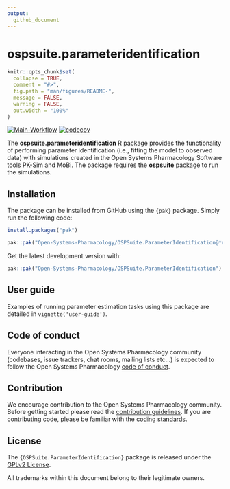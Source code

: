 ```yaml
---
output: 
  github_document
---
```


# ospsuite.parameteridentification


```r
knitr::opts_chunk$set(
  collapse = TRUE,
  comment = "#>",
  fig.path = "man/figures/README-",
  message = FALSE,
  warning = FALSE,
  out.width = "100%"
)
```


  <!-- badges: start -->

[![Main-Workflow](https://img.shields.io/github/actions/workflow/status/Open-Systems-Pharmacology/OSPSuite.ParameterIdentification/Main-Workflow.yaml?branch=main&label=Build)](https://github.com/Open-Systems-Pharmacology/OSPSuite.ParameterIdentification/actions/workflows/Main-Workflow.yaml)
[![codecov](https://codecov.io/gh/Open-Systems-Pharmacology/OSPSuite.ParameterIdentification/graph/badge.svg?token=FL1AEQ7316)](https://codecov.io/gh/Open-Systems-Pharmacology/OSPSuite.ParameterIdentification)

  <!-- badges: end -->
  
<!-- README.md is generated from README.Rmd. Please edit that file -->


The **ospsuite.parameteridentification** R package provides the functionality of performing parameter identification (i.e., fitting the model to observed data) with simulations created in the Open Systems Pharmacology Software tools PK-Sim and MoBi. The package requires the [**ospsuite**](https://github.com/Open-Systems-Pharmacology/OSPSuite-R) package to run the simulations.

## Installation

The package can be installed from GitHub using the `{pak}` package. Simply run the following code:

```r
install.packages("pak")

pak::pak("Open-Systems-Pharmacology/OSPSuite.ParameterIdentification@*release")
```

Get the latest development version with:

```r
pak::pak("Open-Systems-Pharmacology/OSPSuite.ParameterIdentification")
```


## User guide

Examples of running parameter estimation tasks using this package are detailed in `vignette('user-guide')`.


## Code of conduct

Everyone interacting in the Open Systems Pharmacology community (codebases, issue trackers, chat rooms, mailing lists etc...) is expected to follow the Open Systems Pharmacology [code of conduct](https://github.com/Open-Systems-Pharmacology/Suite/blob/master/CODE_OF_CONDUCT.md).

## Contribution

We encourage contribution to the Open Systems Pharmacology community. Before getting started please read the [contribution guidelines](https://github.com/Open-Systems-Pharmacology/Suite/blob/master/CONTRIBUTING.md). If you are contributing code, please be familiar with the [coding standards](https://github.com/Open-Systems-Pharmacology/Suite/blob/master/CODING_STANDARDS_R.md).

## License

The `{OSPSuite.ParameterIdentification}` package is released under the [GPLv2 License](LICENSE).

All trademarks within this document belong to their legitimate owners.
